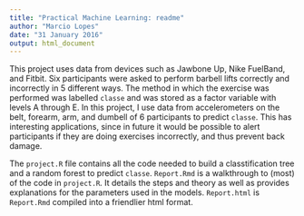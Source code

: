 ```yaml
---
title: "Practical Machine Learning: readme"
author: "Marcio Lopes"
date: "31 January 2016"
output: html_document
---
```


This project uses data from devices such as Jawbone Up, Nike FuelBand, and Fitbit. Six participants were asked to perform barbell lifts correctly and incorrectly in 5 different ways. The method in which the exercise was performed was labelled `classe` and was stored as a factor variable with levels A through E. In this project, I use data from accelerometers on the belt, forearm, arm, and dumbell of 6 participants to predict `classe`. This has interesting applications, since in future it would be possible to alert participants if they are doing exercises incorrectly, and thus prevent back damage.

The `project.R` file contains all the code needed to build a classtification tree and a random forest to predict `classe`. `Report.Rmd` is a walkthrough to (most) of the code in `project.R`. It details the steps and theory as well as provides explanations for the parameters used in the models. `Report.html` is `Report.Rmd` compiled into a friendlier html format.